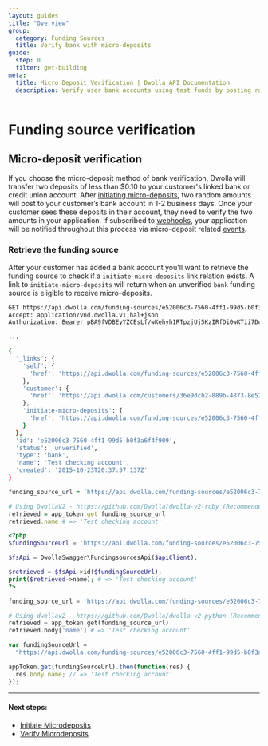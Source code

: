 ```yaml
---
layout: guides
title: "Overview"
group:
  category: Funding Sources
  title: Verify bank with micro-deposits
guide:
  step: 0
  filter: get-building
meta:
  title: Micro Deposit Verification | Dwolla API Documentation
  description: Verify user bank accounts using test funds by posting randomly generated amounts to your customer's account.
---
```


# Funding source verification

## Micro-deposit verification

If you choose the micro-deposit method of bank verification, Dwolla will transfer two deposits of less than \$0.10 to your customer's linked bank or credit union account. After [initiating micro-deposits](https://docs.dwolla.com/#initiate-micro-deposits), two random amounts will post to your customer’s bank account in 1-2 business days. Once your customer sees these deposits in their account, they need to verify the two amounts in your application. If subscribed to [webhooks](https://developers.dwolla.com/guides/webhooks/create-subscription/), your application will be notified throughout this process via micro-deposit related [events](https://docs.dwolla.com/#events).

### Retrieve the funding source

After your customer has added a bank account you'll want to retrieve the funding source to check if a `initiate-micro-deposits` link relation exists. A link to `initiate-micro-deposits` will return when an unverified `bank` funding source is eligible to receive micro-deposits.

```bash
GET https://api.dwolla.com/funding-sources/e52006c3-7560-4ff1-99d5-b0f3a6f4f909
Accept: application/vnd.dwolla.v1.hal+json
Authorization: Bearer pBA9fVDBEyYZCEsLf/wKehyh1RTpzjUj5KzIRfDi0wKTii7DqY

...

{
  '_links': {
    'self': {
      'href': 'https://api.dwolla.com/funding-sources/e52006c3-7560-4ff1-99d5-b0f3a6f4f909'
    },
    'customer': {
      'href': 'https://api.dwolla.com/customers/36e9dcb2-889b-4873-8e52-0c9404ea002a'
    },
    'initiate-micro-deposits': {
      'href': 'https://api.dwolla.com/funding-sources/e52006c3-7560-4ff1-99d5-b0f3a6f4f909/micro-deposits'
    }
  },
  'id': 'e52006c3-7560-4ff1-99d5-b0f3a6f4f909',
  'status': 'unverified',
  'type': 'bank',
  'name': 'Test checking account',
  'created': '2015-10-23T20:37:57.137Z'
}
```

```ruby
funding_source_url = 'https://api.dwolla.com/funding-sources/e52006c3-7560-4ff1-99d5-b0f3a6f4f909'

# Using DwollaV2 - https://github.com/Dwolla/dwolla-v2-ruby (Recommended)
retrieved = app_token.get funding_source_url
retrieved.name # => 'Test checking account'

```

```php
<?php
$fundingSourceUrl = 'https://api.dwolla.com/funding-sources/e52006c3-7560-4ff1-99d5-b0f3a6f4f909';

$fsApi = DwollaSwagger\FundingsourcesApi($apiClient);

$retrieved = $fsApi->id($fundingSourceUrl);
print($retrieved->name); # => 'Test checking account'
?>
```

```python
funding_source_url = 'https://api.dwolla.com/funding-sources/e52006c3-7560-4ff1-99d5-b0f3a6f4f909'

# Using dwollav2 - https://github.com/Dwolla/dwolla-v2-python (Recommended)
retrieved = app_token.get(funding_source_url)
retrieved.body['name'] # => 'Test checking account'

```

```javascript
var fundingSourceUrl =
  "https://api.dwolla.com/funding-sources/e52006c3-7560-4ff1-99d5-b0f3a6f4f909";

appToken.get(fundingSourceUrl).then(function(res) {
  res.body.name; // => 'Test checking account'
});
```

---

#### Next steps:

- [Initiate Microdeposits](https://developers.dwolla.com/guides/funding-sources/microdeposit-verification/initiate-microdeposits)
- [Verify Microdeposits](https://developers.dwolla.com/guides/funding-sources/microdeposit-verification/verify-microdeposits)
